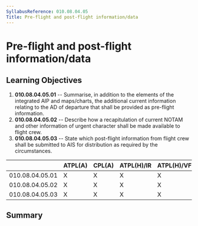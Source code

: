 ```yaml
---
SyllabusReference: 010.08.04.05
Title: Pre-flight and post-flight information/data
---
```


# Pre-flight and post-flight information/data

## Learning Objectives

1.  **010.08.04.05.01** -- Summarise, in addition to the elements of the
    integrated AIP and maps/charts, the additional current information relating
    to the AD of departure that shall be provided as pre-flight information.
2.  **010.08.04.05.02** -- Describe how a recapitulation of current NOTAM and
    other information of urgent character shall be made available to flight crew.
3.  **010.08.04.05.03** -- State which post-flight information from flight crew
    shall be submitted to AIS for distribution as required by the circumstances.

|                 | ATPL(A) | CPL(A) | ATPL(H)/IR | ATPL(H)/VFR | CPL(H) | IR  | CBIR(A) |
| --------------- | ------- | ------ | ---------- | ----------- | ------ | --- | ------- |
| 010.08.04.05.01 | X       | X      | X          | X           | X      | X   |         |
| 010.08.04.05.02 | X       | X      | X          | X           | X      | X   | X       |
| 010.08.04.05.03 | X       | X      | X          | X           | X      | X   |         |

## Summary
